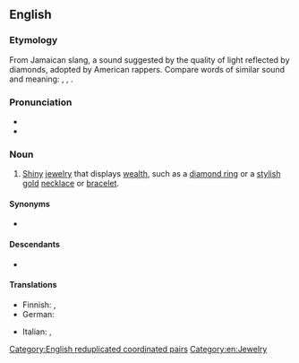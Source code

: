 {{also|bling-bling}}
==English==

===Etymology===
From Jamaican slang, a sound suggested by the quality of light reflected by diamonds, adopted by American rappers. Compare words of similar sound and meaning: {{m|en|blink}}, {{m|en|blinding}}, {{m|en|blank}}.

===Pronunciation===
* {{IPA|en|/blɪŋ blɪŋ/}}
* {{audio|en|En-au-bling bling.ogg|Audio (AU)}}

===Noun===
{{wikipedia}}
{{en-noun|-}}

# {{lb|en|slang}} [[shiny|Shiny]] [[jewelry]] that displays [[wealth]], such as a [[diamond ring]] or a [[stylish]] [[gold]] [[necklace]] or [[bracelet]].

====Synonyms====
* {{sense|jewelry displaying wealth}} {{l|en|bling}}

====Descendants====
* {{desc|ko|블링블링|bor=1}}

====Translations====
{{trans-top|shiny jewelry that displays wealth}}
* Finnish: {{t|fi|bling bling}}, {{t|fi|killuttimet}}
* German: {{t+|de|Bling-Bling|n}}
{{trans-mid}}
* Italian: {{t|it|bling bling|m}}, {{t|it|bling bling|f}}
{{trans-bottom}}

[[Category:English reduplicated coordinated pairs]]
[[Category:en:Jewelry]]